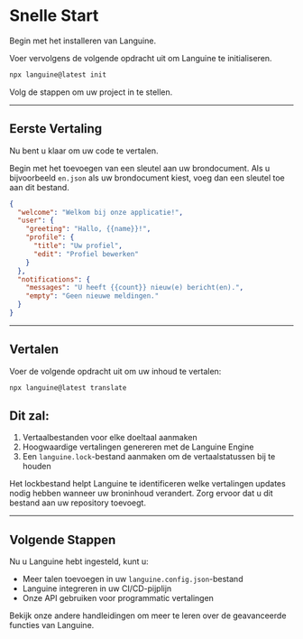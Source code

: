 # Snelle Start

Begin met het installeren van Languine.

Voer vervolgens de volgende opdracht uit om Languine te initialiseren.

```bash title="Terminal"
npx languine@latest init
```

Volg de stappen om uw project in te stellen.

---

## Eerste Vertaling

Nu bent u klaar om uw code te vertalen.

Begin met het toevoegen van een sleutel aan uw brondocument. Als u bijvoorbeeld `en.json` als uw brondocument kiest, voeg dan een sleutel toe aan dit bestand.

```json title="src/locales/en.json"
{
  "welcome": "Welkom bij onze applicatie!",
  "user": {
    "greeting": "Hallo, {{name}}!",
    "profile": {
      "title": "Uw profiel",
      "edit": "Profiel bewerken"
    }
  },
  "notifications": {
    "messages": "U heeft {{count}} nieuw(e) bericht(en).",
    "empty": "Geen nieuwe meldingen."
  }
}

```

---

## Vertalen

Voer de volgende opdracht uit om uw inhoud te vertalen:

```bash title="Terminal"
npx languine@latest translate
```

## Dit zal:
1. Vertaalbestanden voor elke doeltaal aanmaken
2. Hoogwaardige vertalingen genereren met de Languine Engine
3. Een `languine.lock`-bestand aanmaken om de vertaalstatussen bij te houden

Het lockbestand helpt Languine te identificeren welke vertalingen updates nodig hebben wanneer uw broninhoud verandert. Zorg ervoor dat u dit bestand aan uw repository toevoegt.

---

## Volgende Stappen

Nu u Languine hebt ingesteld, kunt u:
- Meer talen toevoegen in uw `languine.config.json`-bestand
- Languine integreren in uw CI/CD-pijplijn
- Onze API gebruiken voor programmatic vertalingen

Bekijk onze andere handleidingen om meer te leren over de geavanceerde functies van Languine.
